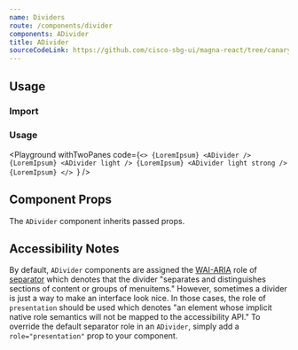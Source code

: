 ```yaml
---
name: Dividers
route: /components/divider
components: ADivider
title: ADivider
sourceCodeLink: https://github.com/cisco-sbg-ui/magna-react/tree/canary/framework/components/ADivider
---
```


## Usage

### Import

<ComponentImport components="ADivider" />

### Usage

<Playground
  withTwoPanes
  code={`<>
  {LoremIpsum}
  <ADivider />
  {LoremIpsum}
  <ADivider light />
  {LoremIpsum}
  <ADivider light strong />
  {LoremIpsum}
</>
`}
/>

## Component Props

The `ADivider` component inherits passed props.

<Props of="ADivider" />

## Accessibility Notes

By default, `ADivider` components are assigned the [WAI-ARIA](https://www.w3.org/WAI/standards-guidelines/aria/) role of [separator](https://www.w3.org/TR/wai-aria/#separator) which denotes that the divider "separates and distinguishes sections of content or groups of menuitems." However, sometimes a divider is just a way to make an interface look nice. In those cases, the role of `presentation` should be used which denotes "an element whose implicit native role semantics will not be mapped to the accessibility API." To override the default separator role in an `ADivider`, simply add a `role="presentation"` prop to your component.
